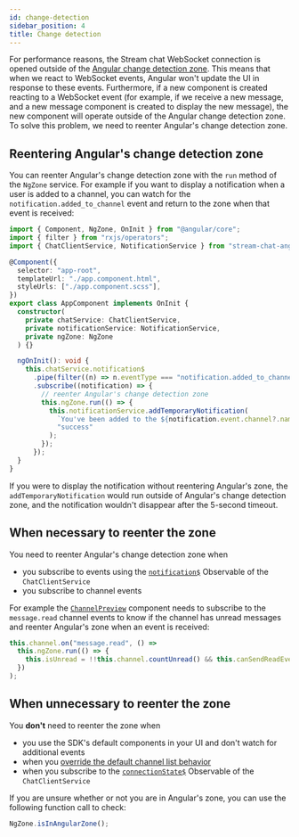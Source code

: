 ```yaml
---
id: change-detection
sidebar_position: 4
title: Change detection
---
```


For performance reasons, the Stream chat WebSocket connection is opened outside of the [Angular change detection zone](https://angular.io/guide/zone). This means that when we react to WebSocket events, Angular won't update the UI in response to these events. Furthermore, if a new component is created reacting to a WebSocket event (for example, if we receive a new message, and a new message component is created to display the new message), the new component will operate outside of the Angular change detection zone. To solve this problem, we need to reenter Angular's change detection zone.

## Reentering Angular's change detection zone

You can reenter Angular's change detection zone with the `run` method of the `NgZone` service. For example if you want to display a notification when a user is added to a channel, you can watch for the `notification.added_to_channel` event and return to the zone when that event is received:

```typescript
import { Component, NgZone, OnInit } from "@angular/core";
import { filter } from "rxjs/operators";
import { ChatClientService, NotificationService } from "stream-chat-angular";

@Component({
  selector: "app-root",
  templateUrl: "./app.component.html",
  styleUrls: ["./app.component.scss"],
})
export class AppComponent implements OnInit {
  constructor(
    private chatService: ChatClientService,
    private notificationService: NotificationService,
    private ngZone: NgZone
  ) {}

  ngOnInit(): void {
    this.chatService.notification$
      .pipe(filter((n) => n.eventType === "notification.added_to_channel"))
      .subscribe((notification) => {
        // reenter Angular's change detection zone
        this.ngZone.run(() => {
          this.notificationService.addTemporaryNotification(
            `You've been added to the ${notification.event.channel?.name} channel`,
            "success"
          );
        });
      });
  }
}
```

If you were to display the notification without reentering Angular's zone, the `addTemporaryNotification` would run outside of Angular's change detection zone, and the notification wouldn't disappear after the 5-second timeout.

## When necessary to reenter the zone

You need to reenter Angular's change detection zone when

- you subscribe to events using the [`notification$`](../services/ChatClientService.mdx/#notification) Observable of the `ChatClientService`
- you subscribe to channel events

For example the [`ChannelPreview`](../components/ChannelPreviewComponent.mdx) component needs to subscribe to the `message.read` channel events to know if the channel has unread messages and reenter Angular's zone when an event is received:

```typescript
this.channel.on("message.read", () =>
  this.ngZone.run(() => {
    this.isUnread = !!this.channel.countUnread() && this.canSendReadEvents;
  })
);
```

## When unnecessary to reenter the zone

You **don't** need to reenter the zone when

- you use the SDK's default components in your UI and don't watch for additional events
- when you [override the default channel list behavior](../services/ChannelService.mdx/#channels)
- when you subscribe to the [`connectionState$`](../services/ChatClientService.mdx/#connectionstate) Observable of the `ChatClientService`

If you are unsure whether or not you are in Angular's zone, you can use the following function call to check:

```typescript
NgZone.isInAngularZone();
```
